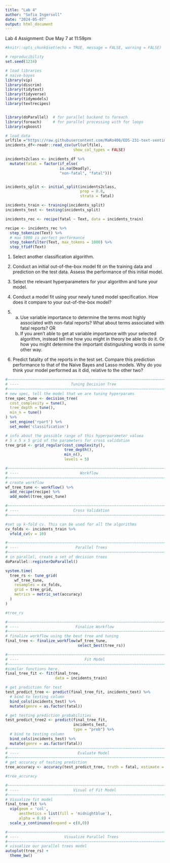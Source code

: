 ```yaml
---
title: "Lab 4"
author: "Sofia Ingersoll"
date: "2024-05-07"
output: html_document
---
```


Lab 4 Assignment: Due May 7 at 11:59pm

```r
#knitr::opts_chunk$set(echo = TRUE, message = FALSE, warning = FALSE)

# reproducibility
set.seed(1234)

# load libraries
# naive-bayes
library(vip)
library(discrim) 
library(tidytext)
library(tidyverse)
library(tidymodels)
library(textrecipes)


library(doParallel)  # for parallel backend to foreach
library(foreach)     # for parallel processing with for loops
library(xgboost)

# load data
urlfile ="https://raw.githubusercontent.com/MaRo406/EDS-231-text-sentiment/main/data/climbing_reports_model_dat.csv"
incidents_df<-readr::read_csv(url(urlfile),
                              show_col_types = FALSE)
```

```r
incidents2class <- incidents_df %>%
  mutate(fatal = factor(if_else(
                        is.na(Deadly),
                        "non-fatal", "fatal")))


incidents_split <- initial_split(incidents2class,
                                 prop = 0.8,
                                 strata = fatal)

incidents_train <- training(incidents_split)
incidents_test <- testing(incidents_split)
```

```r
incidents_rec <- recipe(fatal ~ Text, data = incidents_train)
```

```r
recipe <- incidents_rec %>%
  step_tokenize(Text) %>%
  # max 5000 is perfect performance
  step_tokenfilter(Text, max_tokens = 1000) %>%
  step_tfidf(Text)
```

1. Select another classification algorithm.  
2. Conduct an initial out-of-the-box model fit on the training data and prediction on the test data.  Assess the performance of this initial model. 
3. Select the relevant hyperparameters for your algorithm and tune your model.

4. Conduct a model fit using your newly tuned model specification.  How does it compare to your out-of-the-box model?

5.
  a. Use variable importance to determine the terms most highly associated with non-fatal reports?  What about terms associated with fatal reports? OR
  b. If you aren't able to get at variable importance with your selected algorithm, instead tell me how you might in theory be able to do it. Or how you might determine the important distinguishing words in some other way. 

6. Predict fatality of the reports in the test set.  Compare this prediction performance to that of the Naive Bayes and Lasso models.  Why do you think your model performed as it did, relative to the other two?

```r
#~~~~~~~~~~~~~~~~~~~~~~~~~~~~~~~~~~~~~~~~~~~~~~~~~~~~~~~~~~~~~~~~~~~~~~~~~~~~~~~
# ----                       Tuning Decision Tree                           ----
#~~~~~~~~~~~~~~~~~~~~~~~~~~~~~~~~~~~~~~~~~~~~~~~~~~~~~~~~~~~~~~~~~~~~~~~~~~~~~~~
# new spec, tell the model that we are tuning hyperparams
tree_spec_tune <- decision_tree(
  cost_complexity = tune(),
  tree_depth = tune(),
  min_n = tune()
) %>% 
  set_engine('rpart') %>% 
  set_mode('classification')

# info about the possible range of this hyperparameter valuea
# 5 x 5 x 5 grid of the parameters for cross validation
tree_grid <- grid_regular(cost_complexity(),
                          tree_depth(),
                          min_n(),
                          levels = 5)

#~~~~~~~~~~~~~~~~~~~~~~~~~~~~~~~~~~~~~~~~~~~~~~~~~~~~~~~~~~~~~~~~~~~~~~~~~~~~~~~
# ----                           Workflow                                   ----
#~~~~~~~~~~~~~~~~~~~~~~~~~~~~~~~~~~~~~~~~~~~~~~~~~~~~~~~~~~~~~~~~~~~~~~~~~~~~~~~
# create workflow
wf_tree_tune <- workflow() %>% 
  add_recipe(recipe) %>% 
  add_model(tree_spec_tune)

#~~~~~~~~~~~~~~~~~~~~~~~~~~~~~~~~~~~~~~~~~~~~~~~~~~~~~~~~~~~~~~~~~~~~~~~~~~~~~~~
# ----                        Cross Validation                              ----
#~~~~~~~~~~~~~~~~~~~~~~~~~~~~~~~~~~~~~~~~~~~~~~~~~~~~~~~~~~~~~~~~~~~~~~~~~~~~~~~

#set up k-fold cv. This can be used for all the algorithms
cv_folds <- incidents_train %>% 
  vfold_cv(v = 10)

#~~~~~~~~~~~~~~~~~~~~~~~~~~~~~~~~~~~~~~~~~~~~~~~~~~~~~~~~~~~~~~~~~~~~~~~~~~~~~~~
# ----                         Parallel Trees                               ----
#~~~~~~~~~~~~~~~~~~~~~~~~~~~~~~~~~~~~~~~~~~~~~~~~~~~~~~~~~~~~~~~~~~~~~~~~~~~~~~~
# in parallel, create a set of decision trees
doParallel::registerDoParallel() 

system.time(
  tree_rs <- tune_grid(
    wf_tree_tune,
    resamples = cv_folds,
    grid = tree_grid,
    metrics = metric_set(accuracy)
  )
)

#tree_rs

#~~~~~~~~~~~~~~~~~~~~~~~~~~~~~~~~~~~~~~~~~~~~~~~~~~~~~~~~~~~~~~~~~~~~~~~~~~~~~~~
# ----                         Finalize Workflow                            ----
#~~~~~~~~~~~~~~~~~~~~~~~~~~~~~~~~~~~~~~~~~~~~~~~~~~~~~~~~~~~~~~~~~~~~~~~~~~~~~~~
# finalize workflow using the best tree and tuning
final_tree <- finalize_workflow(wf_tree_tune,
                                select_best(tree_rs))

#~~~~~~~~~~~~~~~~~~~~~~~~~~~~~~~~~~~~~~~~~~~~~~~~~~~~~~~~~~~~~~~~~~~~~~~~~~~~~~~
# ----                             Fit Model                                ----
#~~~~~~~~~~~~~~~~~~~~~~~~~~~~~~~~~~~~~~~~~~~~~~~~~~~~~~~~~~~~~~~~~~~~~~~~~~~~~~~
#similar functions here.
final_tree_fit <- fit(final_tree,
                      data = incidents_train) 

# get prediction for test 
test_predict_tree <- predict(final_tree_fit, incidents_test) %>% 
  # bind to testing column
  bind_cols(incidents_test) %>%  
  mutate(genre = as.factor(fatal))

# get testing prediction probabilities
test_predict_tree2 <- predict(final_tree_fit,
                              incidents_test,
                              type = "prob") %>% 
  # bind to testing column
  bind_cols(incidents_test) %>%  
  mutate(genre = as.factor(fatal))
#~~~~~~~~~~~~~~~~~~~~~~~~~~~~~~~~~~~~~~~~~~~~~~~~~~~~~~~~~~~~~~~~~~~~~~~~~~~~~~~
# ----                          Evaluate Model                              ----
#~~~~~~~~~~~~~~~~~~~~~~~~~~~~~~~~~~~~~~~~~~~~~~~~~~~~~~~~~~~~~~~~~~~~~~~~~~~~~~~
# get accuracy of testing prediction
tree_accuracy <- accuracy(test_predict_tree, truth = fatal, estimate = .pred_class) 

#tree_accuracy

#~~~~~~~~~~~~~~~~~~~~~~~~~~~~~~~~~~~~~~~~~~~~~~~~~~~~~~~~~~~~~~~~~~~~~~~~~~~~~~~
# ----                        Visual of Fit Model                          ----
#~~~~~~~~~~~~~~~~~~~~~~~~~~~~~~~~~~~~~~~~~~~~~~~~~~~~~~~~~~~~~~~~~~~~~~~~~~~~~~~
# Visualize fit model
final_tree_fit %>% 
  vip(geom = 'col',
      aesthetics = list(fill = 'midnightblue'),
      alpha = 0.8) +
  scale_y_continuous(expand = c(0,0)) 

#~~~~~~~~~~~~~~~~~~~~~~~~~~~~~~~~~~~~~~~~~~~~~~~~~~~~~~~~~~~~~~~~~~~~~~~~~~~~~~~
# ----                    Visualize Parallel Trees                          ----
#~~~~~~~~~~~~~~~~~~~~~~~~~~~~~~~~~~~~~~~~~~~~~~~~~~~~~~~~~~~~~~~~~~~~~~~~~~~~~~~
# visualize our parallel trees model
autoplot(tree_rs) +
  theme_bw()
```
